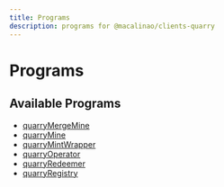 ```yaml
---
title: Programs
description: programs for @macalinao/clients-quarry
---
```


# Programs

## Available Programs

- [quarryMergeMine](./programs/quarryMergeMine)
- [quarryMine](./programs/quarryMine)
- [quarryMintWrapper](./programs/quarryMintWrapper)
- [quarryOperator](./programs/quarryOperator)
- [quarryRedeemer](./programs/quarryRedeemer)
- [quarryRegistry](./programs/quarryRegistry)
